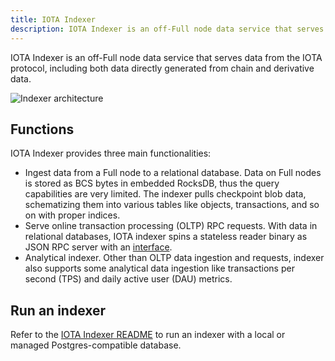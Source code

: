 ```yaml
---
title: IOTA Indexer
description: IOTA Indexer is an off-Full node data service that serves data from the IOTA protocol, including both data directly generated from chain and derivative data.
---
```


IOTA Indexer is an off-Full node data service that serves data from the IOTA protocol, including both data directly generated from chain and derivative data.

![Indexer architecture](./images/indexer-arch.png)

## Functions 

IOTA Indexer provides three main functionalities:
- Ingest data from a Full node to a relational database. Data on Full nodes is stored as BCS bytes in embedded RocksDB, thus the query capabilities are very limited. The indexer pulls checkpoint blob data, schematizing them into various tables like objects, transactions, and so on with proper indices.
- Serve online transaction processing (OLTP) RPC requests. With data in relational databases, IOTA indexer spins a stateless reader binary as JSON RPC server with an [interface](/references/iota-api).
- Analytical indexer. Other than OLTP data ingestion and requests, indexer also supports some analytical data ingestion like transactions per second (TPS) and daily active user (DAU) metrics.

## Run an indexer

Refer to the [IOTA Indexer README](https://github.com/iotaledger/iota/tree/develop/crates/iota-indexer) to run an indexer with a local or managed Postgres-compatible database.